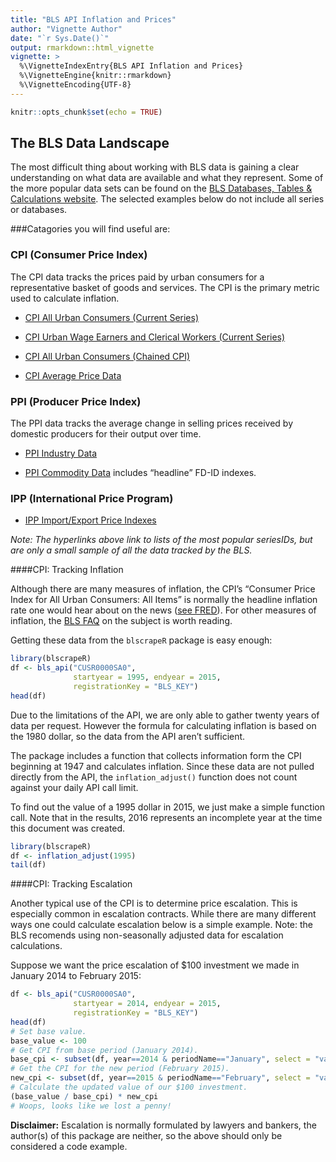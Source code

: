 ```yaml
---
title: "BLS API Inflation and Prices"
author: "Vignette Author"
date: "`r Sys.Date()`"
output: rmarkdown::html_vignette
vignette: >
  %\VignetteIndexEntry{BLS API Inflation and Prices}
  %\VignetteEngine{knitr::rmarkdown}
  %\VignetteEncoding{UTF-8}
---
```

```r
knitr::opts_chunk$set(echo = TRUE)
```

## The BLS Data Landscape

The most difficult thing about working with BLS data is gaining a clear understanding on what data are available and what they represent. Some of the more popular data sets can be found on the [BLS Databases, Tables & Calculations website](http://www.bls.gov/data/). The selected examples below do not include all series or databases.

###Catagories you will find useful are:

### CPI (Consumer Price Index)
The CPI data tracks the prices paid by urban consumers for a representative basket of goods and services. The CPI is the primary metric used to calculate inflation.

* [CPI All Urban Consumers (Current Series)](http://data.bls.gov/cgi-bin/surveymost?cu)

* [CPI Urban Wage Earners and Clerical Workers (Current Series)](http://data.bls.gov/cgi-bin/surveymost?cw)

* [CPI All Urban Consumers (Chained CPI)](http://data.bls.gov/cgi-bin/surveymost?su)

* [CPI Average Price Data](http://data.bls.gov/cgi-bin/surveymost?ap)

### PPI (Producer Price Index)
The PPI data tracks the average change in selling prices received by domestic producers for their output over time.

* [PPI Industry Data](http://data.bls.gov/cgi-bin/surveymost?ap)

* [PPI Commodity Data](http://data.bls.gov/cgi-bin/surveymost?wp) includes "headline" FD-ID indexes.

### IPP (International Price Program)

* [IPP Import/Export Price Indexes](http://data.bls.gov/cgi-bin/surveymost?ei)

*Note: The hyperlinks above link to lists of the most popular seriesIDs, but are only a small sample of all the data tracked by the BLS.*

####CPI: Tracking Inflation

Although there are many measures of inflation, the CPI's "Consumer Price Index for All Urban Consumers: All Items" is normally the headline inflation rate one would hear about on the news ([see FRED](https://fred.stlouisfed.org/series/CPIAUCSL)). For other measures of inflation, the [BLS FAQ](http://www.bls.gov/cpi/cpifaq.htm#Question_12) on the subject is worth reading.

Getting these data from the `blscrapeR` package is easy enough:

```r
library(blscrapeR)
df <- bls_api("CUSR0000SA0",
              startyear = 1995, endyear = 2015,
              registrationKey = "BLS_KEY")
head(df)
```

Due to the limitations of the API, we are only able to gather twenty years of data per request. However the formula for calculating inflation is based on the 1980 dollar, so the data from the API aren't sufficient.

The package includes a function that collects information form the CPI beginning at 1947 and calculates inflation. Since these data are not pulled directly from the API, the `inflation_adjust()` function does not count against your daily API call limit.

To find out the value of a 1995 dollar in 2015, we just make a simple function call. Note that in the results, 2016 represents an incomplete year at the time this document was created.

```r
library(blscrapeR)
df <- inflation_adjust(1995)
tail(df)
```

####CPI: Tracking Escalation

Another typical use of the CPI is to determine price escalation. This is especially common in escalation contracts. While there are many different ways one could calculate escalation below is a simple example. Note: the BLS recomends using non-seasonally adjusted data for escalation calculations.

Suppose we want the price escalation of $100 investment we made in January 2014 to February 2015:

```r
df <- bls_api("CUSR0000SA0",
              startyear = 2014, endyear = 2015,
              registrationKey = "BLS_KEY")
head(df)
# Set base value.
base_value <- 100
# Get CPI from base period (January 2014).
base_cpi <- subset(df, year==2014 & periodName=="January", select = "value")
# Get the CPI for the new period (February 2015).
new_cpi <- subset(df, year==2015 & periodName=="February", select = "value")
# Calculate the updated value of our $100 investment.
(base_value / base_cpi) * new_cpi
# Woops, looks like we lost a penny!
```

**Disclaimer:** Escalation is normally formulated by lawyers and bankers, the author(s) of this package are neither, so the above should only be considered a code example.
